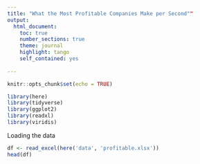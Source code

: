 ```yaml
---
title: "What the Most Profitable Companies Make per Second""
output: 
  html_document:
    toc: true
    number_sections: true
    theme: journal
    highlight: tango
    self_contained: yes
    
---
```


```r
knitr::opts_chunk$set(echo = TRUE)
```

```r
library(here)
library(tidyverse)
library(ggplot2)
library(readxl)
library(viridis)
```

Loading the data

```r
df <- read_excel(here('data', 'profitable.xlsx'))
head(df)
```

